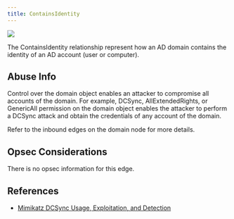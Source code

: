 ---
title: ContainsIdentity
---

<img noZoom src="/assets/enterprise-AND-community-edition-pill-tag.svg"/> 

The ContainsIdentity relationship represent how an AD domain contains the identity of an AD account (user or computer).

## Abuse Info

Control over the domain object enables an attacker to compromise all accounts of the domain. For example, DCSync, AllExtendedRights, or GenericAll permission on the domain object enables the attacker to perform a DCSync attack and obtain the credentials of any account of the domain.

Refer to the inbound edges on the domain node for more details.

## Opsec Considerations

There is no opsec information for this edge.

## References

* [Mimikatz DCSync Usage, Exploitation, and Detection](https://adsecurity.org/?p=1729)
